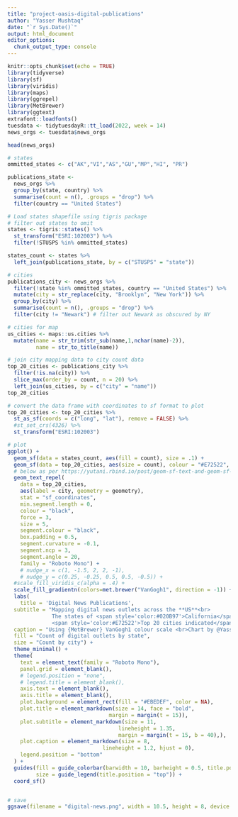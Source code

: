 ```yaml
---
title: "project-oasis-digital-publications"
author: "Yasser Mushtaq"
date: "`r Sys.Date()`"
output: html_document
editor_options: 
  chunk_output_type: console
---
```


```r
knitr::opts_chunk$set(echo = TRUE)
library(tidyverse)
library(sf)
library(viridis)
library(maps)
library(ggrepel)
library(MetBrewer)
library(ggtext)
extrafont::loadfonts()
tuesdata <- tidytuesdayR::tt_load(2022, week = 14)
news_orgs <- tuesdata$news_orgs

head(news_orgs)
```

```r
# states
ommitted_states <- c("AK","VI","AS","GU","MP","HI", "PR")

publications_state <- 
  news_orgs %>%
  group_by(state, country) %>%
  summarise(count = n(), .groups = "drop") %>%
  filter(country == "United States")

# Load states shapefile using tigris package
# filter out states to omit
states <- tigris::states() %>% 
  st_transform("ESRI:102003") %>% 
  filter(!STUSPS %in% ommitted_states)

states_count <- states %>%
  left_join(publications_state, by = c("STUSPS" = "state"))

# cities
publications_city <- news_orgs %>%
  filter(!state %in% ommitted_states, country == "United States") %>%
  mutate(city = str_replace(city, "Brooklyn", "New York")) %>%
  group_by(city) %>%
  summarise(count = n(), .groups = "drop") %>% 
  filter(city != "Newark") # filter out Newark as obscured by NY

# cities for map
us_cities <- maps::us.cities %>%
  mutate(name = str_trim(str_sub(name,1,nchar(name)-2)),
         name = str_to_title(name))

# join city mapping data to city count data
top_20_cities <- publications_city %>%
  filter(!is.na(city)) %>%
  slice_max(order_by = count, n = 20) %>%
  left_join(us_cities, by = c("city" = "name"))
top_20_cities

# convert the data frame with coordinates to sf format to plot
top_20_cities <- top_20_cities %>% 
  st_as_sf(coords = c("long", "lat"), remove = FALSE) %>% 
  #st_set_crs(4326) %>% 
  st_transform("ESRI:102003")
```

```r
# plot
ggplot() +
  geom_sf(data = states_count, aes(fill = count), size = .1) +
  geom_sf(data = top_20_cities, aes(size = count), colour = "#E72522", alpha = 1/2) +  #BD6DF8
  # below as per https://yutani.rbind.io/post/geom-sf-text-and-geom-sf-label-are-coming/
  geom_text_repel(
    data = top_20_cities,
    aes(label = city, geometry = geometry),
    stat = "sf_coordinates",
    min.segment.length = 0,
    colour = "black",
    force = 3,
    size = 5,
    segment.colour = "black",
    box.padding = 0.5,
    segment.curvature = -0.1,
    segment.ncp = 3,
    segment.angle = 20,
    family = "Roboto Mono") +
    # nudge_x = c(1, -1.5, 2, 2, -1), 
    # nudge_y = c(0.25, -0.25, 0.5, 0.5, -0.5)) +
  #scale_fill_viridis_c(alpha = .4) +
  scale_fill_gradientn(colors=met.brewer("VanGogh1", direction = -1)) +
  labs(
    title = 'Digital News Publications',
  subtitle = "Mapping digital news outlets across the **US**<br>
              The states of <span style='color:#020B97'>California</span>, <span style='color:#020B97'>New York</span> and               <span style='color:#020B97'>New Jersey</span> feature prominently<br>
              <span style='color:#E72522'>Top 20 cities indicated</span>",
  caption = "Using {MetBrewer} VanGogh1 colour scale <br>Chart by @Yass3r",
  fill = "Count of digital outlets by state",
  size = "Count by city") +
  theme_minimal() +
  theme(
    text = element_text(family = "Roboto Mono"),
    panel.grid = element_blank(),
    # legend.position = "none",
    # legend.title = element_blank(), 
    axis.text = element_blank(), 
    axis.title = element_blank(),
    plot.background = element_rect(fill = "#EBEDEF", color = NA),
    plot.title = element_markdown(size = 14, face = "bold",
                                margin = margin(t = 15)),
    plot.subtitle = element_markdown(size = 11, 
                                   lineheight = 1.35,
                                   margin = margin(t = 15, b = 40),),
    plot.caption = element_markdown(size = 8,
                              lineheight = 1.2, hjust = 0),
    legend.position = "bottom"
  ) +
  guides(fill = guide_colorbar(barwidth = 10, barheight = 0.5, title.position = "top"),
         size = guide_legend(title.position = "top")) +
  coord_sf()


# save
ggsave(filename = "digital-news.png", width = 10.5, height = 8, device = ragg::agg_png, dpi = 320)
```

